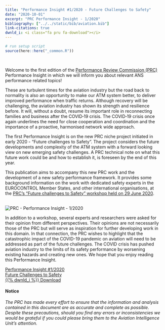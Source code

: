 ```yaml
---
title: "Performance Insight #1/2020 - Future Challenges to Safety"
date: "2020-10-01"
excerpt: "PRC Performance Insight - 1/2020"
bibliography: ["../../static/bib/aviation.bib"]
link-citations: true
dwnld_i: <i class="fa pru fa-download"></i>
---
```

```r
# run setup script
source(here::here("_common.R"))
```
<br>
<div class="container">
<div class="row align-items-start">
<div class="col-sm-9">



Welcome to the first edition of the [Performance Review Commission (PRC)](/about/prc/) Performance Insight in which we will inform you about relevant ANS performance related topics!

These are turbulent times for the aviation industry but the road back to normality is also an opportunity to make our ATM system better, to deliver improved performance when traffic returns. Although recovery will be challenging, the aviation industry has shown its strength and resilience before. It will, without a doubt, resume its important role in reconnecting families and business after the COVID‐19 crisis. The COVID‐19 crisis once again underlines the need for close cooperation and coordination and the importance of a proactive, harmonised network wide approach.

The first Performance Insight is on the new PRC niche project initiated in early 2020 - “Future challenges to Safety”. The project considers the future developments and complexity of the ATM system with a forward looking view on new emerging safety challenges. A PRC technical note on what this future work could be and how to establish it, is foreseen by the end of this year.

This publication aims to accompany this new PRC work and the development of a new safety performance framework. It provides some background information on the work with dedicated safety experts in the EUROCONTROL Member States, and other international organisations, at the [PRC’s “Future challenges to Safety” workshop held on 29 June 2020](/study/prc_ws_2020_06_saf/). 
</div>
<div class="col-sm-3">
<div class="card border-0"><br>
  <img class="card-img-top" src="/images/pi_1-2020_cover.jpg" alt="PRC - Performance Insight - 1/2020">
</div>
</div>
</div></div>

<div class="container">
<div class="row align-items-start">
<div class="col-sm-9">
In addition to a workshop, several experts and researchers were asked for their opinion from different perspectives. Their opinions are not necessarily those of the PRC but will serve as inspiration for further developing work in this domain. In that connection, the PRC wishes to highlight that the catastrophic impact of the COVID-19 pandemic on aviation will need to be addressed as part of the future challenges. The COVID crisis has pushed aviation industry to the limits of its safety performance by worsening existing hazards and creating new ones.
We hope that you enjoy reading this Performance Insight.

</div>

<div class="col-sm-3">
<div class="row justify-content-center">
<div class="card border-0">
<a href="/library/PRC-PI-1-2020-Future_challenges_of_safety.pdf" class="btn btn-info" role="button"> Performance Insight #1/2020 <br> Future Challenges to Safety <br> {{% dwnld_i %}} Download </a>
</div></div></div>
</div></div>

<div class="container">
#### Notice
*The PRC has made every effort to ensure that the information and analysis contained in this document are as accurate and 
complete as possible. Despite these precautions, should you find any errors or inconsistencies we would be grateful if you 
could please bring them to the Aviation Intelligence Unit's attention.*
</div>